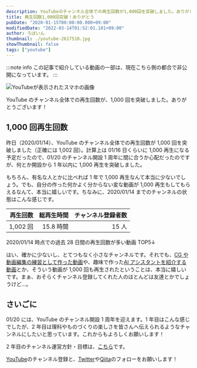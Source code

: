 ```yaml
---
description: YouTubeのチャンネル全体での再生回数が1,000回を突破しました。ありがとうございます！
title: 再生回数1,000回突破！ありがとう
pubDate: "2020-01-15T00:00:00.000+09:00"
modifiedDate: "2022-03-14T01:52:01.101+09:00"
author: ろぼいん
thumbnail: ./youtube-2617510.jpg
showThumbnail: false
tags: ["youtube"]
---
```



:::note info
この記事で紹介している動画の一部は、現在こちら側の都合で非公開になっています。
:::

![YouTubeが表示されたスマホの画像](./youtube-2617510.jpg)

YouTube のチャンネル全体での再生回数が、1,000 回を突破しました。ありがとうございます！

## 1,000 回再生回数

昨日（2020/01/14）、YouTube のチャンネル全体での再生回数が 1,000 回を突破しました（正確には 1,002 回）。計算上は 01/16 日くらいに 1,000 再生になる予定だったので、01/20 のチャンネル開設 1 周年に間に合うか心配だったのですが、何とか開設から 1 年以内に 1,000 再生を突破しました。

もちろん、有名な人とかに比べれば 1 年で 1,000 再生なんて本当に少ないでしょう。でも、自分の作った何かよく分からない変な動画が 1,000 再生もしてもらえるなんて、本当に嬉しいです。ちなみに、2020/01/14 までのチャンネルの状態はこんな感じです。

| 再生回数 | 総再生時間 | チャンネル登録者数 |
| -------: | ---------: | -----------------: |
| 1,002 回 |  15.8 時間 |              15 人 |

2020/01/14 時点での過去 28 日間の再生回数が多い動画 TOP5↓

<YouTube id="EuYGnp5tZPI" />

<YouTube id="IbuJTiO6Ngs" />

<YouTube id="vYSxeFIwIlg" />

<YouTube id="Odoj6djrVpA" />

<YouTube id="iAsxzF5rrRA" />

はい、確かに少ないし、とてつもなく小さなチャンネルです。それでも、[CG や動画編集の練習として作った動画](https://www.youtube.com/watch?v=EEbTUFrcHx0)や、趣味で作った[AI アシスタントを紹介する動画](https://www.youtube.com/watch?v=0nzVLpGwufw)とか、そういう動画が 1,000 回も再生されたということは、本当に嬉しいです。まぁ、おそらくチャンネル登録してくれた人のほとんどは友達とかでしょうけど...。

## さいごに

01/20 には、YouTube のチャンネル開設 1 周年を迎えます。1 年目はこんな感じでしたが、2 年目は理科やものづくりの楽しさを皆さんへ伝えられるようなチャンネルにしたいと思っています。これからもよろしくお願いします！

2 年目のチャンネル運営方針・目標は、[こちら](https://robot-inventor.github.io/policy_of_youtube_channel.html)です。

[YouTube](https://www.youtube.com/channel/UCJFnl1HIx-atCMWnDcKBrfw)のチャンネル登録と、[Twitter](https://twitter.com/keita_roboin)や[Qiita](https://qiita.com/Robot-Inventor)のフォローをお願いします！
